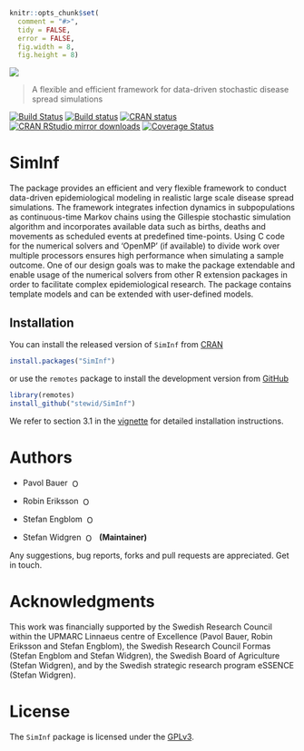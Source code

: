 ```r
knitr::opts_chunk$set(
  comment = "#>",
  tidy = FALSE,
  error = FALSE,
  fig.width = 8,
  fig.height = 8)
```

![](./logo/logo.png)

> A flexible and efficient framework for data-driven stochastic disease spread simulations

[![Build Status](https://travis-ci.org/stewid/SimInf.svg?branch=master)](https://travis-ci.org/stewid/SimInf)
[![Build status](https://ci.appveyor.com/api/projects/status/pe68xiu1anxvet2n?svg=true)](https://ci.appveyor.com/project/stewid/SimInf)
[![CRAN status](https://www.r-pkg.org/badges/version/SimInf)](https://CRAN.R-project.org/package=SimInf)
[![CRAN RStudio mirror downloads](https://cranlogs.r-pkg.org/badges/last-month/SimInf)](https://CRAN.R-project.org/package=SimInf)
[![Coverage Status](https://coveralls.io/repos/stewid/SimInf/badge.svg?branch=master&service=github)](https://coveralls.io/github/stewid/SimInf?branch=master)

# SimInf

The package provides an efficient and very flexible framework to
conduct data-driven epidemiological modeling in realistic large scale
disease spread simulations. The framework integrates infection
dynamics in subpopulations as continuous-time Markov chains using the
Gillespie stochastic simulation algorithm and incorporates available
data such as births, deaths and movements as scheduled events at
predefined time-points. Using C code for the numerical solvers and
'OpenMP' (if available) to divide work over multiple processors
ensures high performance when simulating a sample outcome. One of our
design goals was to make the package extendable and enable usage of
the numerical solvers from other R extension packages in order to
facilitate complex epidemiological research. The package contains
template models and can be extended with user-defined models.

## Installation

You can install the released version of `SimInf` from
[CRAN](https://CRAN.R-project.org/package=SimInf)

```r
install.packages("SimInf")
```

or use the `remotes` package to install the development version from
[GitHub](https://github.com/stewid/SimInf)

```r
library(remotes)
install_github("stewid/SimInf")
```

We refer to section 3.1 in the
[vignette](https://CRAN.R-project.org/web/packages/SimInf/vignettes/SimInf.pdf)
for detailed installation instructions.

# Authors

* Pavol Bauer <a href="https://orcid.org/0000-0003-4328-7171"><img
  alt="ORCID iD"
  src="https://members.orcid.org/sites/default/files/vector_iD_icon.svg"
  style="width:16px; height:16px; margin-left:4px; margin-right:4px;
  vertical-align:middle" /></a>

* Robin Eriksson <a href="https://orcid.org/0000-0002-4291-712X"><img
  alt="ORCID iD"
  src="https://members.orcid.org/sites/default/files/vector_iD_icon.svg"
  style="width:16px; height:16px; margin-left:4px; margin-right:4px;
  vertical-align:middle" /></a>

* Stefan Engblom <a href="https://orcid.org/0000-0002-3614-1732"><img
  alt="ORCID iD"
  src="https://members.orcid.org/sites/default/files/vector_iD_icon.svg"
  style="width:16px; height:16px; margin-left:4px; margin-right:4px;
  vertical-align:middle" /></a>

* Stefan Widgren <a href="https://orcid.org/0000-0001-5745-2284"><img
  alt="ORCID iD"
  src="https://members.orcid.org/sites/default/files/vector_iD_icon.svg"
  style="width:16px; height:16px; margin-left:4px; margin-right:4px;
  vertical-align:middle" /></a> **(Maintainer)**

Any suggestions, bug reports, forks and pull requests are
appreciated. Get in touch.

# Acknowledgments

This work was financially supported by the Swedish Research Council
within the UPMARC Linnaeus centre of Excellence (Pavol Bauer, Robin
Eriksson and Stefan Engblom), the Swedish Research Council Formas
(Stefan Engblom and Stefan Widgren), the Swedish Board of Agriculture
(Stefan Widgren), and by the Swedish strategic research program
eSSENCE (Stefan Widgren).

# License

The `SimInf` package is licensed under the
[GPLv3](https://github.com/stewid/SimInf/blob/master/LICENSE).
